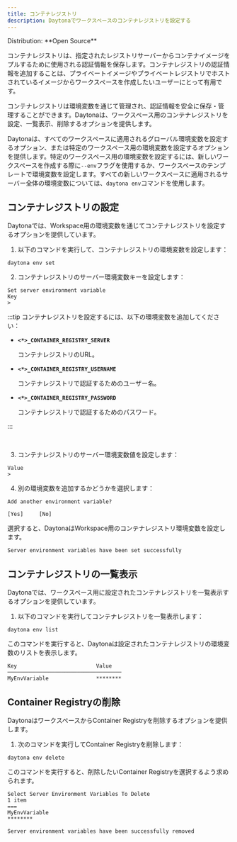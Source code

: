 ```yaml
---
title: コンテナレジストリ
description: Daytonaでワークスペースのコンテナレジストリを設定する
---
```



<Label>
  Distribution: **Open Source**
</Label>

コンテナレジストリは、指定されたレジストリサーバーからコンテナイメージをプルするために使用される認証情報を保存します。コンテナレジストリの認証情報を追加することは、プライベートイメージやプライベートレジストリでホストされているイメージからワークスペースを作成したいユーザーにとって有用です。

コンテナレジストリは環境変数を通じて管理され、認証情報を安全に保存・管理することができます。Daytonaは、ワークスペース用のコンテナレジストリを設定、一覧表示、削除するオプションを提供します。

Daytonaは、すべてのワークスペースに適用されるグローバル環境変数を設定するオプション、または特定のワークスペース用の環境変数を設定するオプションを提供します。特定のワークスペース用の環境変数を設定するには、新しいワークスペースを作成する際に`--env`フラグを使用するか、ワークスペースのテンプレートで環境変数を設定します。すべての新しいワークスペースに適用されるサーバー全体の環境変数については、`daytona env`コマンドを使用します。

## コンテナレジストリの設定

Daytonaでは、Workspace用の環境変数を通じてコンテナレジストリを設定するオプションを提供しています。

1. 以下のコマンドを実行して、コンテナレジストリの環境変数を設定します：

```shell
daytona env set
```

2. コンテナレジストリのサーバー環境変数キーを設定します：

```text
Set server environment variable
Key
>
```

:::tip
コンテナレジストリを設定するには、以下の環境変数を追加してください：

- **`<*>_CONTAINER_REGISTRY_SERVER`**

  コンテナレジストリのURL。

- **`<*>_CONTAINER_REGISTRY_USERNAME`**

  コンテナレジストリで認証するためのユーザー名。

- **`<*>_CONTAINER_REGISTRY_PASSWORD`**

  コンテナレジストリで認証するためのパスワード。

:::

<br />

3. コンテナレジストリのサーバー環境変数値を設定します：

```text
Value
>
```

4. 別の環境変数を追加するかどうかを選択します：

```text
Add another environment variable?

[Yes]     [No]
```

選択すると、DaytonaはWorkspace用のコンテナレジストリ環境変数を設定します。

```text
Server environment variables have been set successfully
```

## コンテナレジストリの一覧表示

Daytonaでは、ワークスペース用に設定されたコンテナレジストリを一覧表示するオプションを提供しています。

1. 以下のコマンドを実行してコンテナレジストリを一覧表示します：

```shell
daytona env list
```

このコマンドを実行すると、Daytonaは設定されたコンテナレジストリの環境変数のリストを表示します。

```text
Key                         Value
────────────────────────────────────  
MyEnvVariable               ********
```

## Container Registryの削除

DaytonaはワークスペースからContainer Registryを削除するオプションを提供します。

1. 次のコマンドを実行してContainer Registryを削除します：

```shell
daytona env delete
```

このコマンドを実行すると、削除したいContainer Registryを選択するよう求められます。

```text
Select Server Environment Variables To Delete
1 item
===
MyEnvVariable
********
```

```text
Server environment variables have been successfully removed
```
